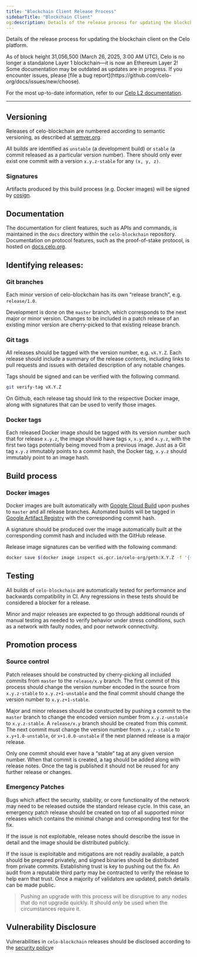 ```yaml
---
title: "Blockchain Client Release Process"
sidebarTitle: "Blockchain Client"
og:description: Details of the release process for updating the blockchain client on the Celo platform.
---
```


Details of the release process for updating the blockchain client on the Celo platform.

<Warning>
As of block height 31,056,500 (March 26, 2025, 3:00 AM UTC), Celo is no longer a standalone Layer 1 blockchain—it is now an Ethereum Layer 2!
Some documentation may be outdated as updates are in progress. If you encounter issues, please [file a bug report](https://github.com/celo-org/docs/issues/new/choose).

For the most up-to-date information, refer to our [Celo L2 documentation](/build#celo-l2-mainnet).
</Warning>

---

## Versioning

Releases of celo-blockchain are numbered according to semantic versioning, as described at [semver.org](https://semver.org).

All builds are identified as `unstable` (a development build) or `stable` (a commit released as a particular version number). There should only ever exist one commit with a version `x.y.z-stable` for any `(x, y, z)`.

### Signatures

Artifacts produced by this build process (e.g. Docker images) will be signed by [cosign](https://github.com/sigstore/cosign).

## Documentation

The documentation for client features, such as APIs and commands, is maintained in the `docs` directory within the `celo-blockchain` repository. Documentation on protocol features, such as the proof-of-stake protocol, is hosted on [docs.celo.org]().

## Identifying releases:

### Git branches

Each minor version of celo-blockchain has its own “release branch”, e.g. `release/1.0`.

Development is done on the `master` branch, which corresponds to the next major or minor version. Changes to be included in a patch release of an existing minor version are cherry-picked to that existing release branch.

### Git tags

All releases should be tagged with the version number, e.g. `vX.Y.Z`. Each release should include a
summary of the release contents, including links to pull requests and issues with detailed
description of any notable changes.

Tags should be signed and can be verified with the following command.

```bash
git verify-tag vX.Y.Z
```

On Github, each release tag should link to the respective Docker image, along with signatures that
can be used to verify those images.

### Docker tags

Each released Docker image should be tagged with its version number such that for release `x.y.z`, the image should have tags `x`, `x.y`, and `x.y.z`, with the first two tags potentially being moved from a previous image. Just as a Git tag `x.y.z` immutably points to a commit hash, the Docker tag, `x.y.z` should immutably point to an image hash.

## Build process

### Docker images

Docker images are built automatically with [Google Cloud Build](https://cloud.google.com/build) upon pushes to `master` and all release branches. Automated builds will be tagged in [Google Artifact Registry](https://cloud.google.com/artifact-registry) with the corresponding commit hash.

A signature should be produced over the image automatically built at the corresponding commit hash and included with the GitHub release.

Release image signatures can be verified with the following command:

```bash
docker save $(docker image inspect us.gcr.io/celo-org/geth:X.Y.Z -f '{{ .Id }}') | gpg --verify celo-blockchain-vX.Y.Z.docker.asc -
```

## Testing

All builds of `celo-blockchain` are automatically tested for performance and backwards compatibility in CI. Any regressions in these tests should be considered a blocker for a release.

Minor and major releases are expected to go through additional rounds of manual testing as needed to verify behavior under stress conditions, such as a network with faulty nodes, and poor network connectivity.

## Promotion process

### Source control

Patch releases should be constructed by cherry-picking all included commits from `master` to the `release/x.y` branch. The first commit of this process should change the version number encoded in the source from `x.y.z-stable` to `x.y.z+1-unstable` and the final commit should change the version number to `x.y.z+1-stable`.

Major and minor releases should be constructed by pushing a commit to the `master` branch to change the encoded version number from `x.y.z-unstable` to `x.y.z-stable`. A `release/x.y` branch should be created from this commit. The next commit must change the version number from `x.y.z-stable` to `x.y+1.0-unstable`, or `x+1.0.0-unstable` if the next planned release is a major release.

Only one commit should ever have a “stable” tag at any given version number. When that commit is created, a tag should be added along with release notes. Once the tag is published it should not be reused for any further release or changes.

### Emergency Patches

Bugs which affect the security, stability, or core functionality of the network may need to be released outside the standard release cycle. In this case, an emergency patch release should be created on top of all supported minor releases which contains the minimal change and corresponding test for the fix.

If the issue is not exploitable, release notes should describe the issue in detail and the image should be distributed publicly.

If the issue is exploitable and mitigations are not readily available, a patch should be prepared privately, and signed binaries should be distributed from private commits. Establishing trust is key to pushing out the fix. An audit from a reputable third party may be contracted to verify the release to help earn that trust. Once a majority of validators are updated, patch details can be made public.

> Pushing an upgrade with this process will be disruptive to any nodes that do not upgrade quickly. It should _only_ be used when the circumstances require it.

## Vulnerability Disclosure

Vulnerabilities in `celo-blockchain` releases should be disclosed according to the [security policy](https://github.com/celo-org/celo-blockchain/blob/master/SECURITY.md)e